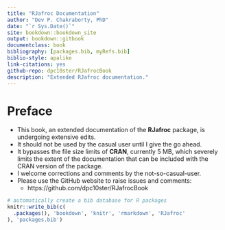 ```yaml
--- 
title: "RJafroc Documentation"
author: "Dev P. Chakraborty, PhD"
date: "`r Sys.Date()`"
site: bookdown::bookdown_site
output: bookdown::gitbook
documentclass: book
bibliography: [packages.bib, myRefs.bib]
biblio-style: apalike
link-citations: yes
github-repo: dpc10ster/RJafrocBook
description: "Extended RJafroc documentation."
---
```


# Preface {-}
* This book, an extended documentation of the __RJafroc__ package, is undergoing extensive edits. 
* It should not be used by the casual user until I give the go ahead.
* It bypasses the file size limits of __CRAN__, currently 5 MB, which severely limits the extent of the documentation that can be included with the CRAN version of the package.
* I welcome corrections and comments by the not-so-casual-user.
* Please use the GitHub website to raise issues and comments: 
    + https://github.com/dpc10ster/RJafrocBook
    
    
```r
# automatically create a bib database for R packages
knitr::write_bib(c(
  .packages(), 'bookdown', 'knitr', 'rmarkdown', 'RJafroc'
), 'packages.bib')
```
    